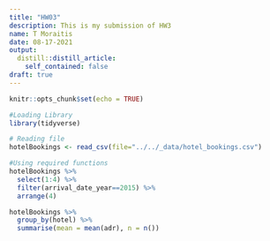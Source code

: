 ```yaml
---
title: "HW03"
description: This is my submission of HW3
name: T Moraitis
date: 08-17-2021
output:
  distill::distill_article:
    self_contained: false
draft: true
---
```



```r
knitr::opts_chunk$set(echo = TRUE)
```

```r
#Loading Library
library(tidyverse)
```

```r
# Reading file
hotelBookings <- read_csv(file="../../_data/hotel_bookings.csv") 

#Using required functions
hotelBookings %>%
  select(1:4) %>%
  filter(arrival_date_year==2015) %>%
  arrange(4)

hotelBookings %>%
  group_by(hotel) %>%
  summarise(mean = mean(adr), n = n())
```